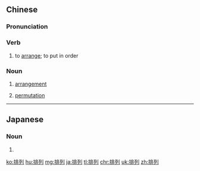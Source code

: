 ==Chinese==
{{zh-forms}}

===Pronunciation===
{{zh-pron
|m=páiliè
|c=paai4 lit6
|h=pfs=phài-lie̍t
|mn=pâi-lia̍t
|cat=v,n
}}

===Verb===
{{zh-verb}}

# to [[arrange]]; to put in order

===Noun===
{{zh-noun}}

# [[arrangement]]
# {{lb|zh|mathematics}} [[permutation]]

----

==Japanese==
{{ja-kanjitab|はい|れつ|yomi=on}}

===Noun===
{{ja-noun|はいれつ}}

# {{alternative form of|配列|lang=ja}}

[[ko:排列]]
[[hu:排列]]
[[mg:排列]]
[[ja:排列]]
[[tl:排列]]
[[chr:排列]]
[[uk:排列]]
[[zh:排列]]
